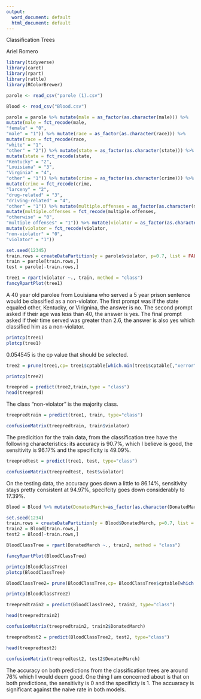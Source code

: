 ---
output:
  word_document: default
  html_document: default
---

Classification Trees

Ariel Romero

```{r}
library(tidyverse)
library(caret)
library(rpart)
library(rattle)
library(RColorBrewer)
```


```{r}
parole <- read_csv("parole (1).csv")

Blood <- read_csv("Blood.csv")

parole = parole %>% mutate(male = as_factor(as.character(male))) %>%
mutate(male = fct_recode(male,
"female" = "0",
"male" = "1")) %>% mutate(race = as_factor(as.character(race))) %>%
mutate(race = fct_recode(race,
"white" = "1",
"other" = "2")) %>% mutate(state = as_factor(as.character(state))) %>%
mutate(state = fct_recode(state,
"Kentucky" = "2",
"Louisiana" = "3",
"Virginia" = "4",
"other" = "1")) %>% mutate(crime = as_factor(as.character(crime))) %>%
mutate(crime = fct_recode(crime,
"larceny" = "2",
"drug-related" = "3",
"driving-related" = "4",
"other" = "1")) %>% mutate(multiple.offenses = as_factor(as.character(multiple.offenses))) %>%
mutate(multiple.offenses = fct_recode(multiple.offenses,
"otherwise" = "0",
"multiple offenses" = "1")) %>% mutate(violator = as_factor(as.character(violator))) %>%
mutate(violator = fct_recode(violator,
"non-violator" = "0",
"violator" = "1"))

```

```{r}
set.seed(12345)
train.rows = createDataPartition(y = parole$violator, p=0.7, list = FALSE)
train = parole[train.rows,] 
test = parole[-train.rows,]
```

```{r}
tree1 = rpart(violator ~., train, method = "class")
fancyRpartPlot(tree1)
```

A 40 year old parolee from Louisiana who served a 5 year prison sentence would be classified as a non-violator. The first prompt was if the state equaled other, Kentucky, or Virignina, the answer is no. The second prompt asked if their age was less than 40, the answer is yes. The final prompt asked if their time served was greater than 2.6, the answer is also yes which classified him as a non-violator. 

```{r}
printcp(tree1)
plotcp(tree1)
```

0.054545 is the cp value that should be selected. 

```{r}
tree2 = prune(tree1,cp= tree1$cptable[which.min(tree1$cptable[,"xerror"]),"CP"])

printcp(tree2)
```

```{r}
treepred = predict(tree2,train,type = "class")
head(treepred)
```

The class "non-violator" is the majority class. 

```{r}
treepredtrain = predict(tree1, train, type="class")

confusionMatrix(treepredtrain, train$violator)

```

The predicition for the train data, from the classification tree have the following characteristics: its accuracy is 90.7%, which I believe is good, the sensitivity is 96.17% and the specificity is 49.09%. 


```{r}
treepredtest = predict(tree1, test, type="class")

confusionMatrix(treepredtest, test$violator)
```

On the testing data, the accuracy goes down a little to 86.14%, sensitivity stays pretty consistent at 94.97%, specifcity goes down considerably to 17.39%. 

```{r}
Blood = Blood %>% mutate(DonatedMarch=as_factor(as.character(DonatedMarch))) %>% mutate(DonatedMarch = fct_recode(DonatedMarch, "No" = "0", "Yes" = "1"))
```

```{r}
set.seed(1234)
train.rows = createDataPartition(y = Blood$DonatedMarch, p=0.7, list = FALSE)
train2 = Blood[train.rows,] 
test2 = Blood[-train.rows,]
```

```{r}
BloodClassTree = rpart(DonatedMarch ~., train2, method = "class")

fancyRpartPlot(BloodClassTree)

```

```{r}
printcp(BloodClassTree)
plotcp(BloodClassTree)

```

```{r}
BloodClassTree2= prune(BloodClassTree,cp= BloodClassTree$cptable[which.min(tree1$cptable[,"xerror"]),"CP"])

printcp(BloodClassTree2)

```


```{r}
treepredtrain2 = predict(BloodClassTree2, train2, type="class")

head(treepredtrain2)

confusionMatrix(treepredtrain2, train2$DonatedMarch)

```

```{r}
treepredtest2 = predict(BloodClassTree2, test2, type="class")

head(treepredtest2)

confusionMatrix(treepredtest2, test2$DonatedMarch)
```

The accuracy on both predictions from the classification trees are around 76% which I would deem good. One thing I am concerned about is that on both predictions, the sensitivity is 0 and the specificty is 1. The accuaracy is significant against the naive rate in both models. 